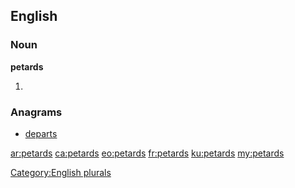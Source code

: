 ==English==

===Noun===
'''petards'''

# {{plural of|petard}}

===Anagrams===
* [[departs#English|departs]]

[[Category:English plurals]]

[[ar:petards]]
[[ca:petards]]
[[eo:petards]]
[[fr:petards]]
[[ku:petards]]
[[my:petards]]